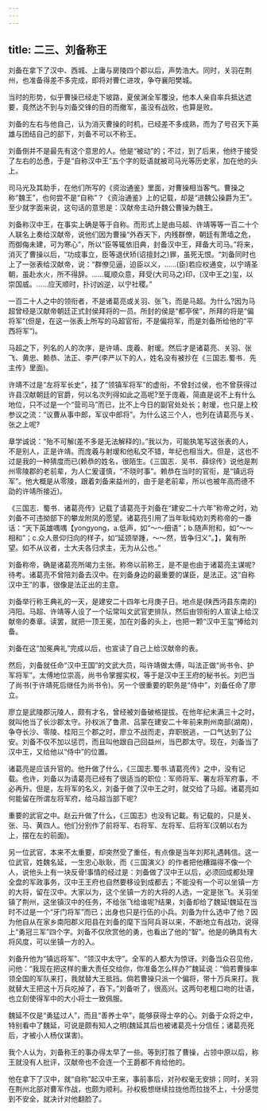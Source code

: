 ```yaml
---
---
---
```

title: 二三、刘备称王
---



刘备在拿下了汉中、西城、上庸与房陵四个郡以后，声势浩大。同时，关羽在荆州，也准备得差不多完成，即将对曹仁进攻，争夺襄阳樊城。

当时的形势，似乎曹操已经走下坡路，夏侯渊全军覆没，他本人亲自率兵抵达遮要，竟然达不到与刘备交锋的目的而撤军，虽没有战败，也算是败。

刘备的左右与他自己，认为消灭曹操的时机，已经差不多成熟，而为了号召天下英雄与团结自己的部下，刘备不可以不称王。

刘备倒并不是最先有这个意思的人。他是“被动”的；不过，到了后来，他终于接受了左右的怂恿，于是“自称汉中王”五个字的贬语就被司马光等历史家，加在他的头上。

司马光及其助手，在他们所写的《资治通鉴》里面，对曹操相当客气。曹操之称“魏王”，也何尝不是“自称”？《资治通鉴》上的记载，却是“进魏公操爵为王”。至少就字面来说，这句话的意思是：汉献帝主动升魏公曹操为魏王。

刘备称汉中王，在事实上确是等于自称。而形式上是由马超、许靖等等一百二十个人联名上奏给汉献帝，说他们因为曹操“外吞天下，内残群僚，朝廷有萧墙之危，而御侮未建，可为寒心”，所以“臣等辄依旧典，封备汉中王，拜备大司马。”将来，消灭了曹操以后，“功成事立，臣等退伏矫(诏擅封之)罪，虽死无恨。“刘备同时也上了一张表给汉献帝，说：“群僚见逼，迫臣以义，……(臣)若应权通变，以宁靖圣朝，虽赴水火，所不得辞。……辄顺众意，拜受(大司马之)印，(汉中王之)玺，以崇国威。……应天顺时，扑讨凶逆，以宁社稷。”

一百二十人之中的领衔者，不是诸葛亮或关羽、张飞，而是马超。为什么?因为马超曾经是汉献帝朝廷正式封侯拜将的一员。所封的侯是“都亭侯”，所拜的将是“偏将军”(但是，在这一张表上所写的马超官衔，不是偏将军，而是刘备所给他的“平西将军”)。

马超之下，列名的人的次序，是许靖、庞羲、射瑷。然后才是诸葛亮、关羽、张飞、黄忠、赖恭、法正、李严(李严以下的人，姓名没有被抄在《三国志.蜀书．先主传》里面)。

许靖不过是“左将军长史”，挂了“领镇军将军”的虚衔，不曾封过侯，也不曾获得过许县汉献朝廷的官爵，何以名次列得如此之高呢?至于庞羲，简直是说不上有什么地位，只不过是一个“营司马”而已，比不上今日的副官处处长；射瑷，也只是上校参议之流：“议曹从事中郎，军议中郎将”。为什么这三个人，也列在请葛亮与关、张之上呢?

章学诚说：“殆不可解(差不多是无法解释的)。”我以为，可能执笔写这张表的人，不是别人，正是许靖。而庞羲与射瑷和他私交不错，年纪也相当大。但是，这也不过是我的一种猜度而已(赖恭的姓名，很陌生。《三国志．吴书．薛综传》说他是荆州零陵郡的老前辈，为人仁爰谨慎，“不晓时事”。赖恭在当时的官衔，是“镇远将军”。他大概是从零陵，跟着刘备来益州的，由于是老前辈，所以也被年高而德不劭的许靖所接近)。

《三国志．蜀书．诸葛亮传》记载了请葛亮于刘备在“建安二十六年”称帝之时，劝刘备不可违拗部下的攀龙附凤的愿望。诸葛亮引用了当年耿纯劝刘秀称帝的一番话：“天下英雄喁喁【yongyong，a.低声，如“～～细语”；b.随声附和，如“～～相和”；c.众人景仰归向的样子，如“延颈举踵，～～然，皆争归义”。】，冀有所望。如不从议者，士大夫各归求主，无为从公也。”

刘备称帝，确是诸葛亮所竭力主张。称帝以前称王，是不是也由于诸葛亮主谋呢?待考。诸葛亮不曾陪刘备去汉中。在刘备身边的最重要的谋臣，是法正。这“自称汉中王”的事，很像是法正出的主意。

刘备举行称王典礼的一天，是建安二十四年七月庚子日。地点是(陕西沔县东南的)沔阳。马超、许靖等人设了一个坛常叫文武官吏排队，然后由领衔的人宣读上给汉献帝的奏章。读罢，就把一顶王冕，加在刘备的头上，也把一颗“汉中王玺”捧给刘备。

刘备在这“加冕典礼”完成以后，也宣读了自己上给汉献帝的表。

然后，刘备就任命“汉中王国”的文武大员，叫许靖做太傅，叫法正做“尚书令、护军将军”。太傅地位崇高，尚书令掌握实权，等于是汉中王王府的秘书长。刘巴当了尚书(于许靖死后继任为尚书令)。另一个很重要的职务是“侍中”，刘备任命了廖立。

廖立是武陵郡沅陵人，颇有才名，曾经被刘备破格提拔。在他年纪未满三十之时，就叫他当了长沙郡太守。孙权派了鲁肃、吕蒙在建安二十年前来荆州南部(湖南)，争夺长沙、零陵、桂阳三个郡之时，廖立不战而走，弃职脱逃，一口气达到了公安。刘备不仅不加以惩罚，而且叫他跟自己回益州，当巴郡太守。现在，刘备当了汉中王，又给他以“侍中”的位置。

诸葛亮是应该升官的。他升做了什么，《三国志.蜀书.请葛亮传》之中，没有记载。也许，刘备以为请葛亮已经有了很适当的职位：军师将军、署左将军府事，不必再升。但是，左将军的名义，刘备于做了汉中王之时，就交给了马超。诸葛亮如何能留在所谓左将军府，给马超当部下呢?

重要的武官之中。赵云升做了什么，《三国志》也没有记載。有记载的，只是关、张、马、黄四人。他们分别作了前将军、右将军、左将军、后将军(汉朝以右为上，摆在左的前面)。

另一位武官，本来不太重要，却突然受了重任，有点像是当年刘邦礼遇韩信。这一位武官，姓魏名延，一生忠心耿耿，而《三国演义》的作者把他糟蹋得不像一个人，说他头上有一块反骨!事情的经过是：刘备做了汉中王以后，必须回成都处理全盘的军政事务，汉中王王府也自然要移设到成都去；不能没有一个可以坐镇一方的大将，留在汉中。大家以为，这个坐镇一方的大将的人选，一定是张飞。关羽坐镇了荆州，这坐镇汉中的任务，不给张飞给谁呢?结果，刘备却给了魏延!魏延在当时不过是一个“牙门将军”而已；出身也只是行伍的小兵。刘备为什么选中了他？因为他自从在家乡南阳郡义阳县在刘备的麾下当阿兵哥以来，不断地立有战功，说得上“勇冠三军”四个字。刘备不仅欣赏他的勇，也看出了他的“智”。他是的确具有大将风度，可以坐镇一方的入。

刘备升他为“镇远将军”、“领汉中太守”。全军的人都大为惊讶。刘备当众召见他，问他：“我现在把这样的重大责任交给你，你准备怎么样办?”魏延说：“倘若曹操率领全国的军队来打，我就替大王抵挡。倘若曹操只派一个偏将，带十万兵来打。我就替大王把这十万兵吃掉了，吞下。”刘备听了，很高兴。这两句老粗口吻的壮语，也立刻使得军中的大小将士一致佩服。

魏延不仅是“勇猛过人”，而且“善养士卒”，能够获得士卒的心。刘备于众将之中，特别看中了魏延，可说是颇有知人之明(魏延其后也被诸葛亮十分信任；诸葛亮死后，才被小人杨仪谋害)。

我个人认为，刘备称王的事办得太早了一些。等到打胜了曹操，占领中原以后，称王就没有人批评，汉献帝也不会连一个王爵都不肯给他的。

他在拿下了汉中，就“自称”起汉中王来，事前事后，对孙权毫无安排；同时，关羽在荆州北部对曹军作战，也颇为顺利。孙权极想继续拉拢他而拉拢不上，十分感觉到不安全，就决计对他翻脸了。